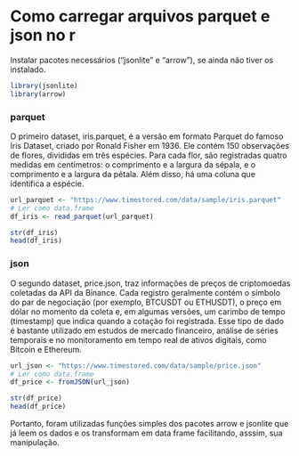 # Como carregar arquivos parquet e json no r

Instalar pacotes necessários ("jsonlite" e "arrow"), se ainda não tiver os instalado.

```{r,echo=FALSE, warning=FALSE, message=FALSE}
library(jsonlite)
library(arrow)
```

### parquet

O primeiro dataset, iris.parquet, é a versão em formato Parquet do famoso Iris Dataset, criado por Ronald Fisher em 1936. Ele contém 150 observações de flores, divididas em três espécies. Para cada flor, são registradas quatro medidas em centímetros: o comprimento e a largura da sépala, e o comprimento e a largura da pétala. Além disso, há uma coluna que identifica a espécie.

```{r, warning=FALSE}
url_parquet <- "https://www.timestored.com/data/sample/iris.parquet"
# Ler como data.frame
df_iris <- read_parquet(url_parquet)

str(df_iris)    
head(df_iris)   
```

### json

O segundo dataset, price.json, traz informações de preços de criptomoedas coletadas da API da Binance. Cada registro geralmente contém o símbolo do par de negociação (por exemplo, BTCUSDT ou ETHUSDT), o preço em dólar no momento da coleta e, em algumas versões, um carimbo de tempo (timestamp) que indica quando a cotação foi registrada. Esse tipo de dado é bastante utilizado em estudos de mercado financeiro, análise de séries temporais e no monitoramento em tempo real de ativos digitais, como Bitcoin e Ethereum.

```{r}
url_json <- "https://www.timestored.com/data/sample/price.json"
# Ler como data.frame
df_price <- fromJSON(url_json)

str(df_price)    
head(df_price)   
```
Portanto, foram utilizadas funções simples dos pacotes arrow e jsonlite que já leem os dados
e os transformam em data frame facilitando, asssim, sua manipulação.